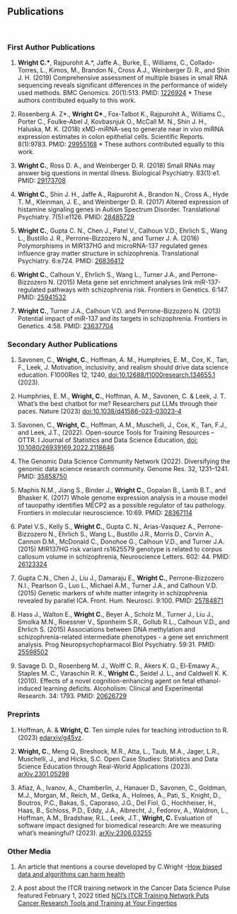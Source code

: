 ###
###
&nbsp;
&nbsp;
&nbsp;
&nbsp;
&nbsp;

## Publications {.tabset .tabset-fade}
&nbsp;

### First Author Publications
1. **Wright C.\***, Rajpurohit A.\*, Jaffe A., Burke, E., Williams, C., Collado-Torres, L., Kimos, M., Brandon N., Cross A.J., Weinberger D. R., and Shin J. H. (2019) Comprehensive assessment of multiple biases in small RNA sequencing reveals significant differences in the performance of widely used methods. BMC Genomics. 20(1):513. PMID: [1226924](https://bmcgenomics.biomedcentral.com/articles/10.1186/s12864-019-5870-3)
\* These authors contributed equally to this work.

2.	Rosenberg A. Z\*., **Wright C\***., Fox-Talbot K., Rajpurohit A., Williams C., Porter C., Foulke-Abel J, Kovbasnjuk O., McCall M. N., Shin J. H.,  Haluska, M. K. (2018) xMD-miRNA-seq to generate near in vivo miRNA expression estimates in colon epithelial cells. Scientific Reports. 8(1):9783. PMID: [29955168](https://www.ncbi.nlm.nih.gov/pubmed/29955168)
\* These authors contributed equally to this work.

3.	**Wright C.**, Ross D. A., and Weinberger D. R. (2018) Small RNAs may answer big questions in mental illness. Biological Psychiatry. 83(1):e1. PMID: [29173708](https://www.ncbi.nlm.nih.gov/pubmed/?term=29173708)

4.	**Wright C.**, Shin J. H., Jaffe A., Rajpurohit A., Brandon N., Cross A., Hyde T. M., Kleinman, J. E., and Weinberger D. R. (2017) Altered expression of histamine signaling genes in Autism Spectrum Disorder. Translational Psychiatry. 7(5):e1126. PMID: [28485729](https://www.ncbi.nlm.nih.gov/pubmed/?term=28485729)

5.	**Wright C.**, Gupta C. N., Chen J., Patel V., Calhoun V.D., Ehrlich S., Wang L., Bustillo J. R., Perrone-Bizzozero N., and Turner J. A. (2016) Polymorphisms in MIR137HG and microRNA-137 regulated genes influence gray matter structure in schizophrenia. Translational Psychiatry. 6:e724. PMID: [26836412](https://www.ncbi.nlm.nih.gov/pubmed/?term=26836412)  

6.	**Wright C.**, Calhoun V., Ehrlich S., Wang L., Turner J.A., and Perrone-Bizzozero N. (2015)
Meta gene set enrichment analyses link miR-137-regulated pathways with schizophrenia risk. Frontiers in Genetics. 6:147. PMID: [25941532](https://www.ncbi.nlm.nih.gov/pubmed/?term=25941532)

7.	**Wright C.**, Turner J.A., Calhoun V.D. and Perrone-Bizzozero N. (2013) Potential impact of miR-137 and its targets in schizophrenia. Frontiers in Genetics. 4:58. PMID: [23637704](https://www.ncbi.nlm.nih.gov/pubmed/?term=23637704) 

### Secondary Author Publications


1. Savonen, C., **Wright, C.**, Hoffman, A. M., Humphries, E. M., Cox, K., Tan, F., Leek, J. Motivation, inclusivity, and realism should drive data science education. F1000Res 12, 1240, [doi:10.12688/f1000research.134655.1]((https://doi.org/10.12688/f1000research.134655.1)) (2023).

2. Humphries, E. M., **Wright, C.**, Hoffman, A. M., Savonen, C. & Leek, J. T. What’s the best chatbot for me? Researchers put LLMs through their paces. Nature (2023) [doi:10.1038/d41586-023-03023-4](https://www.nature.com/articles/d41586-023-03023-4)

3. Savonen, C., **Wright, C.**, Hoffman, A.M., Muschelli, J., Cox, K., Tan, F.J., and Leek, J.T., (2022). Open-source Tools for Training Resources – OTTR. I Journal of Statistics and Data Science Education, [doi: 10.1080/26939169.2022.2118646](https://doi.org/10.1080/26939169.2022.2118646)

4. The Genomic Data Science Community Network (2022). Diversifying the genomic data science research community. Genome Res. 32, 1231–1241. PMID: [35858750](https://pubmed.ncbi.nlm.nih.gov/35858750/) 

5.	Maphis N.M., Jiang S., Binder J., **Wright C.**, Gopalan B., Lamb B.T., and Bhasker K. (2017) Whole genome expression analysis in a mouse model of tauopathy identifies MECP2 as a possible regulator of tau pathology. Frontiers in molecular neuroscience. 10:69. PMID: [28367114](https://www.ncbi.nlm.nih.gov/pubmed/?term=28367114)

6.	Patel V.S., Kelly S., **Wright C.**, Gupta C. N., Arias-Vasquez A., Perrone-Bizzozero N., Ehrlich S., Wang L., Bustillo J.R., Morris D., Corvin A., Cannon D.M., McDonald C., Donohoe G., Calhoun V.D., and Turner J.A. (2015) MIR137HG risk variant rs1625579 genotype is related to corpus callosum volume in schizophrenia, Neuroscience Letters. 602: 44. PMID: [26123324](https://www.ncbi.nlm.nih.gov/pubmed/?term=26123324)

7.	Gupta C.N., Chen J., Liu J., Damaraju E., **Wright C.**, Perrone-Bizzozero N.I., Pearlson G., Luo L., Michael A.M., Turner J.A., and Calhoun V.D. (2015) Genetic markers of white matter integrity in schizophrenia revealed by parallel ICA. Front. Hum. Neurosci. 9:100. PMID: [25784871](https://www.ncbi.nlm.nih.gov/pubmed/?term=25784871) 

8.	Hass J., Walton E., **Wright C.**, Beyer A., Scholz M., Turner J., Liu J., Smolka M.N., Roessner V., Sponheim S.R., Gollub R.L., Calhoun V.D., and Ehrlich S. (2015) Associations between DNA methylation and schizophrenia-related intermediate phenotypes - a gene set enrichment analysis. Prog Neuropsychopharmacol Biol Psychiatry. 59:31. PMID: [25598502](https://www.ncbi.nlm.nih.gov/pubmed/?term=25598502) 

9.	Savage D. D., Rosenberg M. J., Wolff C. R., Akers K. G., El-Emawy A., Staples M. C., Varaschin R. K., **Wright C.**, Seidel J. L., and Caldwell K. K. (2010). Effects of a novel cognition-enhancing agent on fetal ethanol-induced learning deficits. Alcoholism: Clinical and Experimental Research. 34: 1793. PMID: [20626729](https://www.ncbi.nlm.nih.gov/pubmed/?term=20626729) 


### Preprints
<!-- 1. Savonen, C., **Wright, C.**, Hoffman, A.M., Muschelli, J., Cox, K., Tan, F.J., and Leek, J.T., (2022). -->
<!-- Open-source Tools for Training Resources – OTTR. [arXiv:2203.07083](https://arxiv.org/abs/2203.07083). 

3. Savonen, C., **Wright, C.**, Hoffman, A.M., Humphries, E.M., Cox, K.E.L., Tan, F.J., and Leek, J.T. Motivation, inclusivity, and realism should drive data science education (2023). [arXiv:2305.06213](https://arxiv.org/abs/2305.06213)-->


1. Hoffman, A. & **Wright, C**. Ten simple rules for teaching introduction to R. (2023) [edarxiv/g45vz](https://osf.io/preprints/edarxiv/g45vz/).

2. **Wright, C.**, Meng Q., Breshock, M.R., Atta, L., Taub, M.A.,  Jager, L.R., Muschelli, J., and Hicks, S.C. Open Case Studies: Statistics and Data Science Education through Real-World Applications (2023). [arXiv.2301.05298](https://arxiv.org/abs/2301.05298)

3. Afiaz, A., Ivanov, A., Chamberlin, J., Hanauer D., Savonen, C., Goldman, M.J., Morgan, M., Reich, M., Getka, A., Holmes, A., Pati, S., Knight, D., Boutros, P.C., Bakas, S., Caporaso, J.G., Del Fiol, G., Hochheiser, H., Haas, B., Schloss, P.D., Eddy, J.A., Albrecht, J., Fedorov, A., Waldron, L., Hoffman, A.M., Bradshaw, R.L., Leek, J.T., **Wright, C.** Evaluation of software impact designed for biomedical research: Are we measuring what’s meaningful? (2023). [arXiv:2306.03255](https://arxiv.org/abs/2306.03255)

### Other Media

1. An article that mentions a course developed by C.Wright -[How biased data and algorithms can harm health](https://magazine.jhsph.edu/2022/how-biased-data-and-algorithms-can-harm-health)

2. A post about the ITCR training network in the Cancer Data Science Pulse featured February 1, 2022 titled [NCI’s ITCR Training Network Puts Cancer Research Tools and Training at Your Fingertips](https://datascience.cancer.gov/news-events/blog/ncis-itcr-training-network-puts-cancer-research-tools-and-training-your-fingertips)

